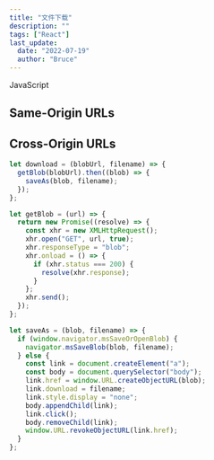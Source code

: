 ```yaml
---
title: "文件下载"
description: ""
tags: ["React"]
last_update:
  date: "2022-07-19"
  author: "Bruce"
---
```



<Badge color="primary" url="/docs/javascript">
  JavaScript
</Badge>

## Same-Origin URLs

## Cross-Origin URLs

```javascript
let download = (blobUrl, filename) => {
  getBlob(blobUrl).then((blob) => {
    saveAs(blob, filename);
  });
};

let getBlob = (url) => {
  return new Promise((resolve) => {
    const xhr = new XMLHttpRequest();
    xhr.open("GET", url, true);
    xhr.responseType = "blob";
    xhr.onload = () => {
      if (xhr.status === 200) {
        resolve(xhr.response);
      }
    };
    xhr.send();
  });
};

let saveAs = (blob, filename) => {
  if (window.navigator.msSaveOrOpenBlob) {
    navigator.msSaveBlob(blob, filename);
  } else {
    const link = document.createElement("a");
    const body = document.querySelector("body");
    link.href = window.URL.createObjectURL(blob);
    link.download = filename;
    link.style.display = "none";
    body.appendChild(link);
    link.click();
    body.removeChild(link);
    window.URL.revokeObjectURL(link.href);
  }
};
```
